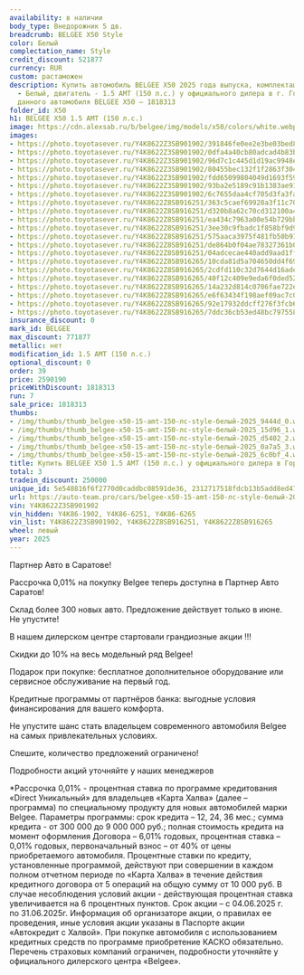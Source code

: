 ```yaml
---
availability: в наличии
body_type: Внедорожник 5 дв.
breadcrumb: BELGEE X50 Style
color: Белый
complectation_name: Style
credit_discount: 521877
currency: RUR
custom: растаможен
description: Купить автомобиль BELGEE X50 2025 года выпуска, комплектация Style, цвет
  - Белый, двигатель - 1.5 AMT (150 л.с.) у официального дилера в г. Город. Стоимость
  данного автомобиля BELGEE X50 – 1818313
folder_id: X50
h1: BELGEE X50 1.5 AMT (150 л.с.)
image: https://cdn.alexsab.ru/b/belgee/img/models/x50/colors/white.webp
images:
- https://photo.toyotasever.ru/Y4K8622Z3SB901902/391846fe0ee2e3be03bed8226e59444d.jpg
- https://photo.toyotasever.ru/Y4K8622Z3SB901902/0dfa4a40cb80adcad4b83b5c01915d96.jpg
- https://photo.toyotasever.ru/Y4K8622Z3SB901902/96d7c1c445d1d19ac9948e6bae9d5402.jpg
- https://photo.toyotasever.ru/Y4K8622Z3SB901902/80455bec132f1f2863f304e2e340a7a5.jpg
- https://photo.toyotasever.ru/Y4K8622Z3SB901902/fdd65099804049d1693f59d59d16c0bf.jpg
- https://photo.toyotasever.ru/Y4K8622Z3SB901902/93ba2e5189c91b1383ae91758cb3be97.jpg
- https://photo.toyotasever.ru/Y4K8622Z3SB901902/6c7655daa4cf705d3fa3fa3261fe1247.jpg
- https://photo.toyotasever.ru/Y4K8622Z8SB916251/363c5caef69928a3f11c7036e64a80c0.jpg
- https://photo.toyotasever.ru/Y4K8622Z8SB916251/d320b8a62c70cd312100a4e58bf02d75.jpg
- https://photo.toyotasever.ru/Y4K8622Z8SB916251/ea434c7963a00e54b729bb473347562a.jpg
- https://photo.toyotasever.ru/Y4K8622Z8SB916251/3ee30c9fbadc1f858bf9d9e5e556a6ba.jpg
- https://photo.toyotasever.ru/Y4K8622Z8SB916251/575aaca3975f481fb50b91277c0b96df.jpg
- https://photo.toyotasever.ru/Y4K8622Z8SB916251/de864b0f04ae78327361b05daad542ca.jpg
- https://photo.toyotasever.ru/Y4K8622Z8SB916251/04adcecae440add9aad1ffc4b2536e00.jpg
- https://photo.toyotasever.ru/Y4K8622Z8SB916265/10cda81d5a704650dd4f69f26ded4248.jpg
- https://photo.toyotasever.ru/Y4K8622Z8SB916265/2cdfd110c32d7644d16ade4e9e96c14b.jpg
- https://photo.toyotasever.ru/Y4K8622Z8SB916265/40f12c409e9eda6f0ded52ca14565810.jpg
- https://photo.toyotasever.ru/Y4K8622Z8SB916265/14a232d814c0706fae722e0cd61874aa.jpg
- https://photo.toyotasever.ru/Y4K8622Z8SB916265/e6f63434f198aef09ac7c032d65e7c7f.jpg
- https://photo.toyotasever.ru/Y4K8622Z8SB916265/92e17932ddcff276f3fcb6cfc13a9c97.jpg
- https://photo.toyotasever.ru/Y4K8622Z8SB916265/7ddc36cb53ed48bc7975588eafef0b8f.jpg
insurance_discount: 0
mark_id: BELGEE
max_discount: 771877
metallic: нет
modification_id: 1.5 AMT (150 л.с.)
optional_discount: 0
order: 39
price: 2590190
priceWithDiscount: 1818313
run: 7
sale_price: 1818313
thumbs:
- /img/thumbs/thumb_belgee-x50-15-amt-150-лс-style-белый-2025_9444d_0.webp
- /img/thumbs/thumb_belgee-x50-15-amt-150-лс-style-белый-2025_15d96_1.webp
- /img/thumbs/thumb_belgee-x50-15-amt-150-лс-style-белый-2025_d5402_2.webp
- /img/thumbs/thumb_belgee-x50-15-amt-150-лс-style-белый-2025_0a7a5_3.webp
- /img/thumbs/thumb_belgee-x50-15-amt-150-лс-style-белый-2025_6c0bf_4.webp
title: Купить BELGEE X50 1.5 AMT (150 л.с.) у официального дилера в Городе
total: 3
tradein_discount: 250000
unique_id: 5e548816f6f2770d0caddbc08591de36, 2312717518fdcb13b5add8ed47e91a52, 2a7de8f068db0fcc47cd247bfa19ea8e
url: https://auto-team.pro/cars/belgee-x50-15-amt-150-лс-style-белый-2025/
vin: Y4K8622Z3SB901902
vin_hidden: Y4K86-1902, Y4K86-6251, Y4K86-6265
vin_list: Y4K8622Z3SB901902, Y4K8622Z8SB916251, Y4K8622Z8SB916265
wheel: левый
year: 2025
---
```

<p>
 Партнер Авто в Саратове!
</p>
<p>
</p>
<p>
 Рассрочка 0,01% на покупку Belgee теперь доступна в Партнер Авто Саратов!
</p>
<p>
 Склад более 300 новых авто. Предложение действует только в июне. He упустите!
</p>
<p>
</p>
<p>
 В нашем дилерском центре стартовали грандиозные акции !!!
</p>
<p>
</p>
<p>
 Скидки дo 10% нa весь модельный ряд Belgee!
</p>
<p>
 Подарок при покупке: бесплатное дополнительное оборудование или сервисное обслуживание на первый год.
</p>
<p>
 Кредитные программы от партнёров банка: выгодные условия финансирования для вашего комфорта.
</p>
<p>
</p>
<p>
 Не упустите шанс стать владельцем современного автомобиля Belgee на самых привлекательных условиях.
</p>
<p>
 Спешите, количество предложений ограничено!
</p>
<p>
</p>
<p>
 Подробности акций уточняйте у наших менеджеров
</p>
<p>
</p>
<p>
 *Рассрочка 0,01% - процентная ставка по программе кредитования «Dirесt Уникальный» для владельцев «Карта Халва» (далее – программа) по специальному продукту для новых автомобилей марки Belgee. Параметры программы: срок кредита – 12, 24, 36 мес.; сумма кредита - от 300 000 до 9 000 000 руб.; полная стоимость кредита на момент оформления Договора – 6,01% годовых, процентная ставка – 0,01% годовых, первоначальный взнос – от 40% от цены приобретаемого автомобиля. Процентные ставки по кредиту, установленные программой, действуют при совершении в каждом полном отчетном периоде по «Карта Халва» в течение действия кредитного договора от 5 операций на общую сумму от 10 000 руб. В случае несоблюдения условий акции - действующая процентная ставка увеличивается на 6 процентных пунктов. Срок акции – с 04.06.2025 г. по 31.06.2025г. Информация об организаторе акции, о правилах ее проведения, иные условия акции указаны в Паспорте акции «Автокредит с Халвой». При покупке автомобиля с использованием кредитных средств по программе приобретение КАСКО обязательно. Перечень страховых компаний ограничен, подробности уточняйте у официального дилерского центра «Belgee».
</p>
